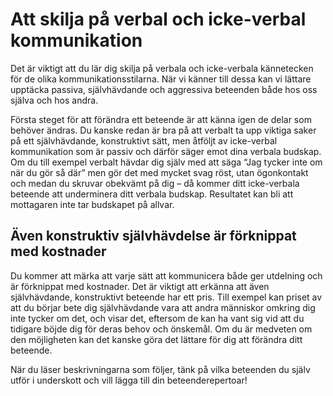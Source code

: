 # Att skilja på verbal och icke-verbal kommunikation

Det är viktigt att du lär dig skilja på verbala och icke-verbala
kännetecken för de olika kommunikationsstilarna. När vi känner till
dessa kan vi lättare upptäcka passiva, självhävdande och aggressiva
beteenden både hos oss själva och hos andra.

Första steget för att förändra ett beteende är att känna igen de delar
som behöver ändras. Du kanske redan är bra på att verbalt ta upp viktiga
saker på ett självhävdande, konstruktivt sätt, men åtföljt av
icke-verbal kommunikation som är passiv och därför säger emot dina
verbala budskap. Om du till exempel verbalt hävdar dig själv med att
säga "Jag tycker inte om när du gör så där" men gör det med mycket svag
röst, utan ögonkontakt och medan du skruvar obekvämt på dig -- då kommer
ditt icke-verbala beteende att underminera ditt verbala budskap.
Resultatet kan bli att mottagaren inte tar budskapet på allvar.

## Även konstruktiv självhävdelse är förknippat med kostnader

Du kommer att märka att varje sätt att kommunicera både ger utdelning
och är förknippat med kostnader. Det är viktigt att erkänna att även
självhävdande, konstruktivt beteende har ett pris. Till exempel kan
priset av att du börjar bete dig självhävdande vara att andra människor
omkring dig inte tycker om det, och visar det, eftersom de kan ha vant
sig vid att du tidigare böjde dig för deras behov och önskemål. Om du är
medveten om den möjligheten kan det kanske göra det lättare för dig att
förändra ditt beteende.

När du läser beskrivningarna som följer, tänk på vilka beteenden du
själv utför i underskott och vill lägga till din beteenderepertoar!
